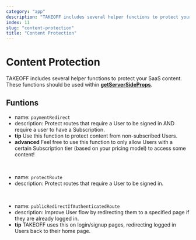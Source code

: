 ```yaml
---
category: "app"
description: "TAKEOFF includes several helper functions to protect your SaaS content."
index: 11
slug: "content-protection"
title: "Content Protection"
---
```


# Content Protection

TAKEOFF includes several helper functions to protect your SaaS content. These functions should be used within **[getServerSideProps](https://nextjs.org/docs/basic-features/data-fetching/get-server-side-props)**.

## Funtions

- name: `paymentRedirect`
- description: Protect routes that require a User to be signed in AND require a user to have a Subscription.
- **tip** Use this function to protect content from non-subscribed Users.
- **advanced** Feel free to use this function to only allow Users with a certain Subscription tier (based on your pricing model) to access some content!

<br />

- name: `protectRoute`
- description: Protect routes that require a User to be signed in.

<br />

- name: `publicRedirectIfAuthenticatedRoute`
- description: Improve User flow by redirecting them to a specified page if they are already logged in.
- **tip** TAKEOFF uses this on login/signup pages, redirecting logged in Users back to their home page.
